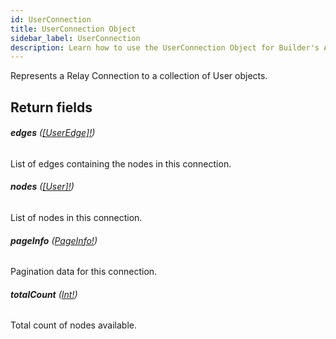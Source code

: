 ```yaml
---
id: UserConnection
title: UserConnection Object
sidebar_label: UserConnection
description: Learn how to use the UserConnection Object for Builder's API.
---
```


Represents a Relay Connection to a collection of User objects.

## Return fields

###### <b>edges</b> ([[UserEdge]!](/self-managed/composer/builder/api/schema/object/UserEdge.mdx))

List of edges containing the nodes in this connection.

###### <b>nodes</b> ([[User]!](/self-managed/composer/builder/api/schema/object/User.mdx))

List of nodes in this connection.

###### <b>pageInfo</b> ([PageInfo!](/self-managed/composer/builder/api/schema/object/PageInfo.mdx))

Pagination data for this connection.

###### <b>totalCount</b> ([Int!](/self-managed/composer/builder/api/schema/scalar/Int.mdx))

Total count of nodes available.
